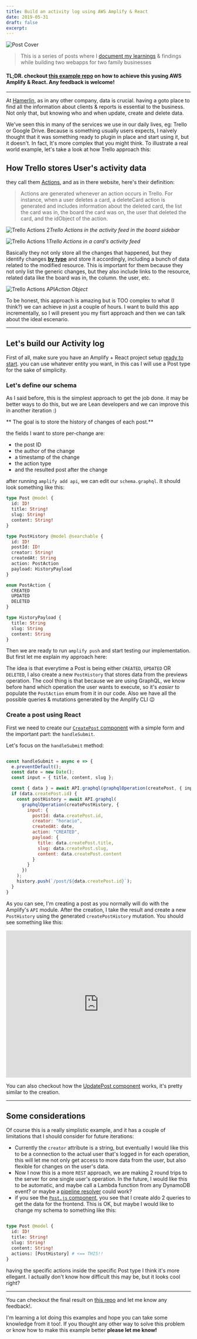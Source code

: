 ```yaml
---
title: Build an activity log using AWS Amplify & React
date: 2019-05-31
draft: false
excerpt:
---
```



![Post Cover](./images/activity-log-cover.jpg)

<BlockQuote>

This is a series of posts where I [document my learnings](/document-your-learnings/) & findings while building two webapps for two family businesses

</BlockQuote>

#### TL;DR. checkout [this example repo](https://github.com/horacioh/posts-activity-amplify-example) on how to achieve this yusing AWS Amplify & React. Any feedback is welcome!

---

At [Hamerlin](https://hamerlin.com), as in any other company, data is crucial. having a goto place to find all the information about clients & reports is essential to the business. Not only that, but knowing who and when update, create and delete data.

We've seen this in many of the services we use in our daily lives, eg: Trello or Google Drive. Because is something usually users expects, I naively thought that it was something ready to plugin in place and start using it, but it doesn't. In fact, It's more complex that you might think. To illustrate a real world example, let's take a look at how Trello approach this:

## How Trello stores User's activity data

they call them [Actions](https://developers.trello.com/reference#actions), and as in there website, here's their definition:

<BlockQuote>

Actions are generated whenever an action occurs in Trello. For instance, when a user deletes a card, a deleteCard action is generated and includes information about the deleted card, the list the card was in, the board the card was on, the user that deleted the card, and the idObject of the action.

</BlockQuote>

![Trello Actions 2](./images/02_trello.png)_Trello Actions in the activity feed in the board sidebar_

![Trello Actions 1](./images/01_trello.png)_Trello Actions in a card's activity feed_

Basically they not only store all the changes that happened, but they identify changes [**by type**](https://developers.trello.com/reference#section-all-action-types) and store it accordingly, including a bunch of data related to the modified resource. This is important for them because they not only list the generic changes, but they also include links to the resource, related data like the board was in, the column. the user, etc.

![Trello Actions API](./images/03_trello.png)_Action Object_

To be honest, this approach is amazing but is TOO complex to what (I think?) we can achieve in just a couple of hours. I want to build this app incrementally, so I will present you my fisrt approach and then we can talk about the ideal escenario.

---

## Let's build our Activity log

First of all, make sure you have an Amplify + React project setup [ready to start](https://aws-amplify.github.io/docs/js/start). you can use whatever entity you want, in this cas I will use a Post type for the sake of simplicity.

### Let's define our schema

As I said before, this is the simplest approach to get the job done. it may be better ways to do this, but we are Lean developers and we can improve this in another iteration :)

** The goal is to store the history of changes of each post.**

the fields I want to store per-change are:

<List>

- the post ID
- the author of the change
- a timestamp of the change
- the action type
- and the resulted post after the change

</List>

after running `amplify add api`, we can edit our `schema.graphql`. It should look something like this:

```graphql
type Post @model {
  id: ID!
  title: String!
  slug: String!
  content: String!
}

type PostHistory @model @searchable {
  id: ID!
  postId: ID!
  creator: String!
  createdAt: String
  action: PostAction
  payload: HistoryPayload
}

enum PostAction {
  CREATED
  UPDATED
  DELETED
}

type HistoryPayload {
  title: String
  slug: String
  content: String
}
```

Then we are ready to run `amplify push` and start testing our implementation. But first let me explain my approach here:

The idea is that everytime a Post is being either `CREATED`, `UPDATED` OR `DELETED`, I also create a new `PostHistory` that stores data from the previews operation. The cool thing is that because we are using GraphQL, we know before hand which operation the user wants to execute, so it's _easier_ to populate the `PostAction` enum from it in our code. Also we have all the possible queries & mutations generated by the Amplify CLI 😉

### Create a post using React

First we need to create our [`CreatePost` component](https://github.com/horacioh/posts-activity-amplify-example/blob/master/src/components/CreatePost.js) with a simple form and the important part: the `handleSubmit`.

Let's focus on the `handleSubmit` method:

```jsx

const handleSubmit = async e => {
  e.preventDefault();
  const date = new Date();
  const input = { title, content, slug };

  const { data } = await API.graphql(graphqlOperation(createPost, { input }));
  if (data.createPost.id) {
    const postHistory = await API.graphql(
      graphqlOperation(createPostHistory, {
        input: {
          postId: data.createPost.id,
          creator: "horacio",
          createdAt: date,
          action: "CREATED",
          payload: {
            title: data.createPost.title,
            slug: data.createPost.slug,
            content: data.createPost.content
          }
        }
      })
    );
    history.push(`/post/${data.createPost.id}`);
  }
}

```

As you can see, I'm creating a post as you normally will do with the Amplify's `API` module. After the creation, I take the result and create a new `PostHistory` using the generated `createPostHistory` mutation. You should see something like this:

<iframe width="100%" height="400" src="https://www.youtube.com/embed/HD-s0yQFU7I" frameBorder={0} allow="accelerometer; autoplay; encrypted-media; gyroscope; picture-in-picture" allowFullScreen></iframe>

You can also checkout how the [UpdatePost component](https://github.com/horacioh/posts-activity-amplify-example/blob/master/src/components/UpdatePost.js) works, it's pretty similar to the creation.

---

## Some considerations

Of course this is a really simplistic example, and it has a couple of limitations that I should consider for future iterations:

<List>

- Currently the `creator` attribute is a string, but eventually I would like this to be a connection to the actual user that's logged in for each operation, this will let me not only get access to more data from the user, but also flexible for changes on the user's data.
- Now I now this is a more `REST` approach, we are making 2 round trips to the server for one single user's operation. In the future, I would like this to be automatic, and maybe call a Lambda function from any DynamoDB event? or maybe a [pipeline resolver](https://docs.aws.amazon.com/appsync/latest/devguide/pipeline-resolvers.html) could work?
- if you see the [`Post.js` component](https://github.com/horacioh/posts-activity-amplify-example/blob/master/src/components/Post.js), you see that I create aldo 2 queries to get the data for the frontend. This is OK, but maybe I would like to change my schema to something like this:

</List>

```graphql

type Post @model {
  id: ID!
  title: String!
  slug: String!
  content: String!
  actions: [PostHistory] # <== THIS!!
}

```

having the specific actions inside the specific Post type I think it's more ellegant. I actually don't know how difficult this may be, but it looks cool right?

---

You can checkout the final result on [this repo](https://github.com/horacioh/posts-activity-amplify-example) and let me know any feedback!.

I'm learning a lot doing this examples and hope you can take some knowledge from it too!. If you thought any other way to solve this problem or know how to make this example better **please let me know!**



